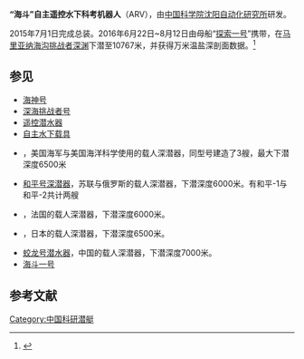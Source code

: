 {{expand|time=2016-08-29T11:18:51+00:00}}
'''“海斗”自主遥控水下科考机器人'''（ARV），由[[中国科学院沈阳自动化研究所|中国科学院沈阳自动化研究所]]研发。

2015年7月1日完成总装。2016年6月22日~8月12日由母船“[[探索一号|探索一号]]”携带，在[[马里亚纳海沟|马里亚纳海沟]][[挑战者深渊|挑战者深渊]]下潜至10767米，并获得万米温盐深剖面数据。<ref>{{Cite web |url=http://news.xinhuanet.com/politics/2016-08/23/c_129250105.htm |title=《10767米!我国无人潜水器下潜记录破纪录》新华网 2016-8-23 |accessdate=2016-08-29 |archive-date=2016-08-23 |archive-url=https://web.archive.org/web/20160823085503/http://news.xinhuanet.com/politics/2016-08/23/c_129250105.htm |dead-url=no }}</ref>
==参见==
* [[海神号_(水下航行器)|海神号]] 
* [[深海挑战者号|深海挑战者号]]
* [[遥控潜水器|遥控潜水器]]
* [[自主水下载具|自主水下载具]]
* {{tsl|en|DSV Alvin|阿尔文号深潜器}}，美国海军与美国海洋科学使用的载人深潜器，同型号建造了3艘，最大下潜深度6500米
* [[和平号_(潜水艇)|和平号深潜器]]，苏联与俄罗斯的载人深潜器，下潜深度6000米。有和平-1与和平-2共计两艘
* {{tsl|en|Nautile|鹦鹉螺号深潜器}}，法国的载人深潜器，下潜深度6000米。
* {{tsl|en|DSV Shinkai 6500|深海6500深潜器}}，日本的载人深潜器，下潜深度6500米。
* [[蛟龙号潜水器|蛟龙号潜水器]]，中国的载人深潜器，下潜深度7000米。
* [[海斗一号|海斗一号]]

==参考文献==
<references/>

[[Category:中国科研潜艇|Category:中国科研潜艇]]